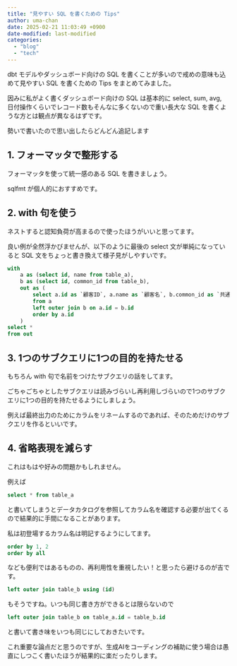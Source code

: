 ```yaml
---
title: "見やすい SQL を書くための Tips"
author: uma-chan
date: 2025-02-21 11:03:49 +0900
date-modified: last-modified
categories:
  - "blog"
  - "tech"
---
```


dbt モデルやダッシュボード向けの SQL を書くことが多いので戒めの意味も込めて見やすい SQL を書くための Tips をまとめてみました。

因みに私がよく書くダッシュボード向けの SQL は基本的に select, sum, avg, 日付操作くらいでレコード数もそんなに多くないので重い長大な SQL を書くような方とは観点が異なるはずです。

勢いで書いたので思い出したらどんどん追記します

## 1. フォーマッタで整形する

フォーマッタを使って統一感のある SQL を書きましょう。

sqlfmt が個人的におすすめです。

## 2. with 句を使う

ネストすると認知負荷が高まるので使ったほうがいいと思ってます。

良い例が全然浮かびませんが、以下のように最後の select 文が単純になっていると SQL 文をちょっと書き換えて様子見がしやすいです。

```.sql
with
    a as (select id, name from table_a),
    b as (select id, common_id from table_b),
    out as (
        select a.id as `顧客ID`, a.name as `顧客名`, b.common_id as `共通ID`
        from a
        left outer join b on a.id = b.id
        order by a.id
    )
select *
from out
```

## 3. 1つのサブクエリに1つの目的を持たせる

もちろん with 句で名前をつけたサブクエリの話をしてます。

ごちゃごちゃとしたサブクエリは読みづらいし再利用しづらいので1つのサブクエリに1つの目的を持たせるようにしましょう。

例えば最終出力のためにカラムをリネームするのであれば、そのためだけのサブクエリを作るといいです。

## 4. 省略表現を減らす

これはもはや好みの問題かもしれません。

例えば

```.sql
select * from table_a
```

と書いてしまうとデータカタログを参照してカラム名を確認する必要が出てくるので結果的に手間になることがあります。

私は初登場するカラム名は明記するようにしてます。

```.sql
order by 1, 2
order by all
```

なども便利ではあるものの、再利用性を重視したい！と思ったら避けるのが吉です。

```.sql
left outer join table_b using (id)
```

もそうですね。いつも同じ書き方ができるとは限らないので

```.sql
left outer join table_b on table_a.id = table_b.id
```

と書いて書き味をいつも同じにしておきたいです。

これ重要な論点だと思うのですが、生成AIをコーディングの補助に使う場合は愚直にしつこく書いたほうが結果的に楽だったりします。
